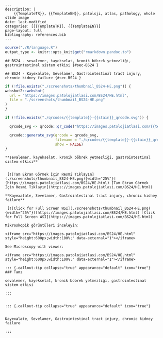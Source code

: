 

```comment
---
description: |
    {{TemplateTR}}, {{TemplateEN}}, patoloji, atlas, pathology, whole slide image
date: last-modified
categories: [{{TemplateTR}}, {{TemplateEN}}]
page-layout: full
bibliography: references.bib
---
```







```r
source("./R/language.R")
output_type <- knitr::opts_knit$get("rmarkdown.pandoc.to")
```


```asis
## BS24 - sevalemer, kayekselat, kronik böbrek yetmezliği, gastrointestinal sistem etkisi {#sec-BS24 }
```


```asis
## BS24 - Kayexalate, Sevelamer, Gastrointestinal tract injury, chronic kidney failure {#sec-BS24 }
```






```r
if (!file.exists("./screenshots/thumbnail_BS24-HE.png")) {
webshot2::webshot(
  url = "https://images.patolojiatlasi.com/BS24/HE.html",
  file = "./screenshots/thumbnail_BS24-HE.png"
)
}
```




```r
if (!file.exists("./qrcodes/{{template}}-{{stain}}_qrcode.svg")) {

  qrcode_svg <- qrcode::qr_code("https://images.patolojiatlasi.com/{{template}}/{{stain}}.html")

  qrcode::generate_svg(qrcode = qrcode_svg,
                       filename = "./qrcodes/{{template}}-{{stain}}_qrcode.svg",
                       show = FALSE)
}
```




 















 






:::: {.content-hidden when-format="pdf"}





::::





:::: {.content-visible when-format="pdf"}






::::




:::: {.content-hidden when-format="pdf"}





::::





:::: {.content-visible when-format="pdf"}






::::














```asis

**sevalemer, kayekselat, kronik böbrek yetmezliği, gastrointestinal sistem etkisi**


 [![Tam Ekran Görmek İçin Resmi Tıklayın](./screenshots/thumbnail_BS24-HE.png){width="25%"}](https://images.patolojiatlasi.com/BS24/HE.html) [Tam Ekran Görmek İçin Resmi Tıklayın](https://images.patolojiatlasi.com/BS24/HE.html)
```

```asis

**Kayexalate, Sevelamer, Gastrointestinal tract injury, chronic kidney failure**

 [![Click for Full Screen WSI](./screenshots/thumbnail_BS24-HE.png){width="25%"}](https://images.patolojiatlasi.com/BS24/HE.html) [Click for Full Screen WSI](https://images.patolojiatlasi.com/BS24/HE.html)

```









 






:::: {.content-hidden when-format="pdf"}





::::





:::: {.content-visible when-format="pdf"}






::::




:::: {.content-hidden when-format="pdf"}





::::





:::: {.content-visible when-format="pdf"}






::::
























```asis
Mikroskopik görüntüleri inceleyin:

<iframe src="https://images.patolojiatlasi.com/BS24/HE.html" style="height:600px;width:100%;" data-external="1"></iframe>

```





```asis

See Microscopy with viewer:

<iframe src="https://images.patolojiatlasi.com/BS24/HE.html" style="height:600px;width:100%;" data-external="1"></iframe>

```













 






:::: {.content-hidden when-format="pdf"}





::::





:::: {.content-visible when-format="pdf"}






::::




:::: {.content-hidden when-format="pdf"}





::::





:::: {.content-visible when-format="pdf"}






::::














```asis


::: {.callout-tip collapse="true" appearance="default" icon="true"}
### Tanı

sevalemer, kayekselat, kronik böbrek yetmezliği, gastrointestinal sistem etkisi

:::


```


```asis


::: {.callout-tip collapse="true" appearance="default" icon="true"}


Kayexalate, Sevelamer, Gastrointestinal tract injury, chronic kidney failure

:::

```




















